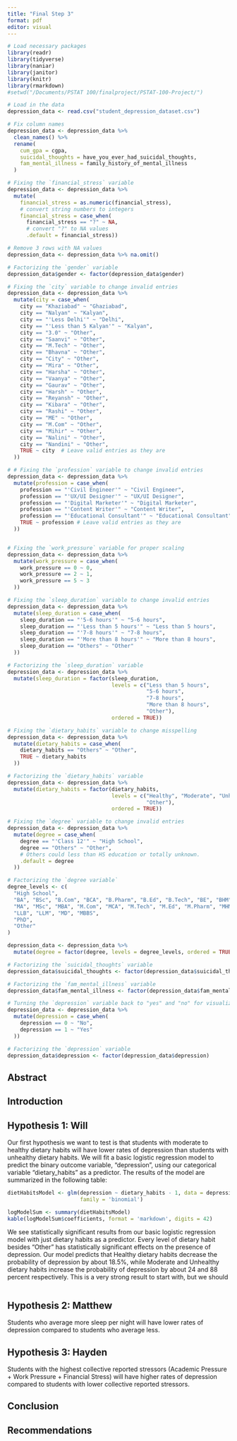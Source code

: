 ```yaml
---
title: "Final Step 3"
format: pdf
editor: visual
---
```


```r
# Load necessary packages
library(readr)
library(tidyverse)
library(naniar)
library(janitor)
library(knitr)
library(rmarkdown)
#setwd("/Documents/PSTAT 100/finalproject/PSTAT-100-Project/")

# Load in the data
depression_data <- read.csv("student_depression_dataset.csv")
```

```r
# Fix column names
depression_data <- depression_data %>% 
  clean_names() %>%
  rename(
    cum_gpa = cgpa,
    suicidal_thoughts = have_you_ever_had_suicidal_thoughts,
    fam_mental_illness = family_history_of_mental_illness
  )

# Fixing the `financial_stress` variable
depression_data <- depression_data %>%
  mutate(
    financial_stress = as.numeric(financial_stress), 
    # convert string numbers to integers
    financial_stress = case_when(
      financial_stress == "?" ~ NA,
      # convert "?" to NA values
      .default = financial_stress))

# Remove 3 rows with NA values
depression_data <- depression_data %>% na.omit()

# Factorizing the `gender` variable
depression_data$gender <- factor(depression_data$gender)

# Fixing the `city` variable to change invalid entries
depression_data <- depression_data %>%
  mutate(city = case_when(
    city == "Khaziabad" ~ "Ghaziabad",
    city == "Nalyan" ~ "Kalyan",
    city == "'Less Delhi'" ~ "Delhi",
    city == "'Less than 5 Kalyan'" ~ "Kalyan",
    city == "3.0" ~ "Other",
    city == "Saanvi" ~ "Other",
    city == "M.Tech" ~ "Other",
    city == "Bhavna" ~ "Other",
    city == "City" ~ "Other",
    city == "Mira" ~ "Other",
    city == "Harsha" ~ "Other",
    city == "Vaanya" ~ "Other",
    city == "Gaurav" ~ "Other",
    city == "Harsh" ~ "Other",
    city == "Reyansh" ~ "Other",
    city == "Kibara" ~ "Other",
    city == "Rashi" ~ "Other",
    city == "ME" ~ "Other",
    city == "M.Com" ~ "Other",
    city == "Mihir" ~ "Other",
    city == "Nalini" ~ "Other",
    city == "Nandini" ~ "Other",
    TRUE ~ city  # Leave valid entries as they are
  ))

# # Fixing the `profession` variable to change invalid entries
depression_data <- depression_data %>%
  mutate(profession = case_when(
    profession == "'Civil Engineer'" ~ "Civil Engineer",
    profession == "'UX/UI Designer'" ~ "UX/UI Designer",
    profession == "'Digital Marketer'" ~ "Digital Marketer",
    profession == "'Content Writer'" ~ "Content Writer",
    profession == "'Educational Consultant'" ~ "Educational Consultant",
    TRUE ~ profession # Leave valid entries as they are
  ))


# Fixing the `work_pressure` variable for proper scaling
depression_data <- depression_data %>%
  mutate(work_pressure = case_when(
    work_pressure == 0 ~ 0,
    work_pressure == 2 ~ 1,
    work_pressure == 5 ~ 3
  ))

# Fixing the `sleep_duration` variable to change invalid entries
depression_data <- depression_data %>% 
  mutate(sleep_duration = case_when(
    sleep_duration == "'5-6 hours'" ~ "5-6 hours",
    sleep_duration == "'Less than 5 hours'" ~ "Less than 5 hours",
    sleep_duration == "'7-8 hours'" ~ "7-8 hours",
    sleep_duration == "'More than 8 hours'" ~ "More than 8 hours",
    sleep_duration == "Others" ~ "Other"
  ))

# Factorizing the `sleep_duration` variable
depression_data <- depression_data %>%
  mutate(sleep_duration = factor(sleep_duration, 
                                 levels = c("Less than 5 hours", 
                                            "5-6 hours", 
                                            "7-8 hours", 
                                            "More than 8 hours", 
                                            "Other"),
                                 ordered = TRUE))

# Fixing the `dietary_habits` variable to change misspelling
depression_data <- depression_data %>% 
  mutate(dietary_habits = case_when(
    dietary_habits == "Others" ~ "Other",
    TRUE ~ dietary_habits
  ))

# Factorizing the `dietary_habits` variable
depression_data <- depression_data %>%
  mutate(dietary_habits = factor(dietary_habits,
                                 levels = c("Healthy", "Moderate", "Unhealthy",
                                            "Other"),
                                 ordered = TRUE))

# Fixing the `degree` variable to change invalid entries
depression_data <- depression_data %>%
  mutate(degree = case_when(
    degree == "'Class 12'" ~ "High School",
    degree == "Others" ~ "Other",  
    # Others could less than HS education or totally unknown. 
    .default = degree
  ))

# Factorizing the `degree variable`
degree_levels <- c(
  "High School",
  "BA", "BSc", "B.Com", "BCA", "B.Pharm", "B.Ed", "B.Tech", "BE", "BHM", "B.Arch", "BBA",
  "MA", "MSc", "MBA", "M.Com", "MCA", "M.Tech", "M.Ed", "M.Pharm", "MHM",
  "LLB", "LLM", "MD", "MBBS",
  "PhD",
  "Other"
)

depression_data <- depression_data %>%
  mutate(degree = factor(degree, levels = degree_levels, ordered = TRUE))

# Factorizing the `suicidal_thoughts` variable
depression_data$suicidal_thoughts <- factor(depression_data$suicidal_thoughts)

# Factorizing the `fam_mental_illness` variable
depression_data$fam_mental_illness <- factor(depression_data$fam_mental_illness)

# Turning the `depression` variable back to "yes" and "no" for visualization purposes
depression_data <- depression_data %>% 
  mutate(depression = case_when(
    depression == 0 ~ "No",
    depression == 1 ~ "Yes"
  ))

# Factorizing the `depression` variable
depression_data$depression <- factor(depression_data$depression)
```

## Abstract

## Introduction

## Hypothesis 1: Will

Our first hypothesis we want to test is that students with moderate to healthy dietary habits will have lower rates of depression than students with unhealthy dietary habits. We will fit a basic logistic regression model to predict the binary outcome variable, "depression", using our categorical variable "dietary_habits" as a predictor. The results of the model are summarized in the following table:

```r
dietHabitsModel <- glm(depression ~ dietary_habits - 1, data = depression_data,
                       family = 'binomial')

logModelSum <- summary(dietHabitsModel)
kable(logModelSum$coefficients, format = 'markdown', digits = 42)
```

We see statistically significant results from our basic logistic regression model with just dietary habits as a predictor. Every level of dietary habit besides "Other" has statistically significant effects on the presence of depression. Our model predicts that Healthy dietary habits decrease the probability of depression by about 18.5%, while Moderate and Unhealthy dietary habits increase the probability of depression by about 24 and 88 percent respectively. This is a very strong result to start with, but we should

```r

```

## Hypothesis 2: Matthew

Students who average more sleep per night will have lower rates of depression compared to students who average less.

## Hypothesis 3: Hayden

Students with the highest collective reported stressors (Academic Pressure + Work Pressure + Financial Stress) will have higher rates of depression compared to students with lower collective reported stressors.

## Conclusion

## Recommendations
